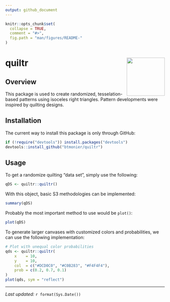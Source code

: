 ```yaml
---
output: github_document
---
```


```r
knitr::opts_chunk$set(
  collapse = TRUE,
  comment = "#>",
  fig.path = "man/figures/README-"
)
```

# quiltr <img src="man/figures/quiltr_logo.svg" align="right" height="120"/>

## Overview
This package is used to create randomized, tesselation-based patterns using 
isoceles right triangles. Pattern developments were inspired by quilting 
designs.


## Installation
The current way to install this package is only through GitHub:

```r
if (!require("devtools")) install.packages("devtools")
devtools::install_github("btmonier/quiltr")
```


## Usage
To get a randomize quilting "data set", simply use the following:

```r
qDS <- quiltr::quiltr()
```

With this object, basic S3 methodologies can be implemented:

```r
summary(qDS)
```

Probably the most important method to use would be `plot()`:

```r
plot(qDS)
```

To generate larger canvases with customized colors and probabilities, we can
use the following implementation:

```r
# Plot with unequal color probabilities
qds <- quiltr::quiltr(
    x    = 10,
    y    = 10,
    col  = c("#DCD0C0", "#C0B283", "#F4F4F4"),
    prob = c(0.2, 0.7, 0.1)
)
plot(qds, sym = "reflect")
```

- - -
*Last updated:* `r format(Sys.Date())`
